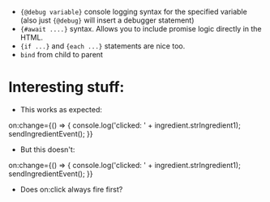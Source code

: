 - `{@debug variable}` console logging syntax for the specified variable (also just `{@debug}` will insert a debugger statement)
- `{#await ....}` syntax. Allows you to include promise logic directly in the HTML.
- `{if ...}` and `{each ...}` statements are nice too.
- `bind` from child to parent

# Interesting stuff:

- This works as expected:

on:change={() => {
console.log('clicked: ' + ingredient.strIngredient1);
sendIngredientEvent();
}}

- But this doesn't:

on:change={() => {
console.log('clicked: ' + ingredient.strIngredient1);
sendIngredientEvent();
}}

- Does on:click always fire first?
